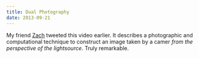 ```yaml
---
title: Dual Photography
date: 2013-09-21
---
```



My friend [Zach](http://twitter.com/zachaysan) tweeted this video earlier. It describes a photographic and computational technique to construct an image taken by a camer _from the perspective of the lightsource_. Truly remarkable.

<YouTube videoID='D4p4XUZYfp4' />


  